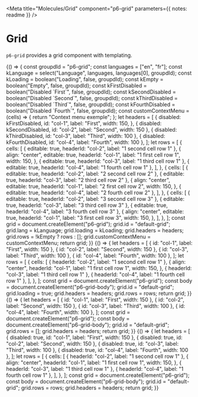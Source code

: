 
<Meta
  title="Molecules/Grid"
  component="p6-grid"
  parameters={{ notes: readme }}
/>

# Grid

`p6-grid` provides a grid component with templating.

<Preview>
  <Story name="Default" height="300px" decorators={[withKnobs]}>
    {() => {
      const groupdId = "p6-grid";
      const languages = ["en", "fr"];
      const kLanguage = select("Language", languages, languages[0], groupdId);
      const kLoading = boolean("Loading", false, groupdId);
      const kEmpty = boolean("Empty", false, groupdId);
      const kFirstDisabled = boolean("Disabled `First`", false, groupdId);
      const kSecondDisabled = boolean("Disabled `Second`", false, groupdId);
      const kThirdDisabled = boolean("Disabled `Third`", false, groupdId);
      const kFourthDisabled = boolean("Disabled `Fourth`", false, groupdId);
      const customContextMenu = (cells) => {
        return "Context menu exemple";
      };
      let headers = [
        {
          disabled: kFirstDisabled,
          id: "col-1",
          label: "First",
          width: 150,
        },
        { disabled: kSecondDisabled, id: "col-2", label: "Second", width: 150 },
        { disabled: kThirdDisabled, id: "col-3", label: "Third", width: 100 },
        { disabled: kFourthDisabled, id: "col-4", label: "Fourth", width: 100 },
      ];
      let rows = [
        {
          cells: [
            { editable: true, headerId: "col-2", label: "1 second cell row 1" },
            {
              align: "center",
              editable: true,
              headerId: "col-1",
              label: "1 first cell row 1",
              width: 150,
            },
            { editable: true, headerId: "col-3", label: "1 third cell row 1" },
            { editable: true, headerId: "col-4", label: "1 fourth cell row 1" },
          ],
        },
        {
          cells: [
            { editable: true, headerId: "col-2", label: "2 second cell row 2" },
            { editable: true, headerId: "col-3", label: "2 third cell row 2" },
            {
              align: "center",
              editable: true,
              headerId: "col-1",
              label: "2 first cell row 2",
              width: 150,
            },
            { editable: true, headerId: "col-4", label: "2 fourth cell row 2" },
          ],
        },
        {
          cells: [
            { editable: true, headerId: "col-2", label: "3 second cell row 3" },
            { editable: true, headerId: "col-3", label: "3 third cell row 3" },
            { editable: true, headerId: "col-4", label: "3 fourth cell row 3" },
            {
              align: "center",
              editable: true,
              headerId: "col-1",
              label: "3 first cell row 3",
              width: 150,
            },
          ],
        },
      ];
      const grid = document.createElement("p6-grid");
      grid.id = "default-grid";
      grid.lang = kLanguage;
      grid.loading = kLoading;
      grid.headers = headers;
      grid.rows = !kEmpty ? rows : [];
      grid.customContextMenu = customContextMenu;
      return grid;
    }}
  </Story>
</Preview>

<Preview>
  <Story name="Loading" height="200px">
    {() => {
      let headers = [
        { id: "col-1", label: "First", width: 150 },
        { id: "col-2", label: "Second", width: 150 },
        { id: "col-3", label: "Third", width: 100 },
        { id: "col-4", label: "Fourth", width: 100 },
      ];
      let rows = [
        {
          cells: [
            { headerId: "col-2", label: "1 second cell row 1" },
            {
              align: "center",
              headerId: "col-1",
              label: "1 first cell row 1",
              width: 150,
            },
            { headerId: "col-3", label: "1 third cell row 1" },
            { headerId: "col-4", label: "1 fourth cell row 1" },
          ],
        },
      ];
      const grid = document.createElement("p6-grid");
      const body = document.createElement("p6-grid-body");
      grid.id = "default-grid";
      grid.loading = true;
      grid.headers = headers;
      grid.rows = rows;
      return grid;
    }}
  </Story>
</Preview>

<Preview>
  <Story name="Empty" height="200px">
    {() => {
      let headers = [
        { id: "col-1", label: "First", width: 150 },
        { id: "col-2", label: "Second", width: 150 },
        { id: "col-3", label: "Third", width: 100 },
        { id: "col-4", label: "Fourth", width: 100 },
      ];
      const grid = document.createElement("p6-grid");
      const body = document.createElement("p6-grid-body");
      grid.id = "default-grid";
      grid.rows = [];
      grid.headers = headers;
      return grid;
    }}
  </Story>
</Preview>

<Preview>
  <Story name="Simple table" height="200px">
    {() => {
      let headers = [
        { disabled: true, id: "col-1", label: "First", width: 150 },
        { disabled: true, id: "col-2", label: "Second", width: 150 },
        { disabled: true, id: "col-3", label: "Third", width: 100 },
        { disabled: true, id: "col-4", label: "Fourth", width: 100 },
      ];
      let rows = [
        {
          cells: [
            { headerId: "col-2", label: "1 second cell row 1" },
            {
              align: "center",
              headerId: "col-1",
              label: "1 first cell row 1",
              width: 150,
            },
            { headerId: "col-3", label: "1 third cell row 1" },
            { headerId: "col-4", label: "1 fourth cell row 1" },
          ],
        },
      ];
      const grid = document.createElement("p6-grid");
      const body = document.createElement("p6-grid-body");
      grid.id = "default-grid";
      grid.rows = rows;
      grid.headers = headers;
      return grid;
    }}
  </Story>
</Preview>

